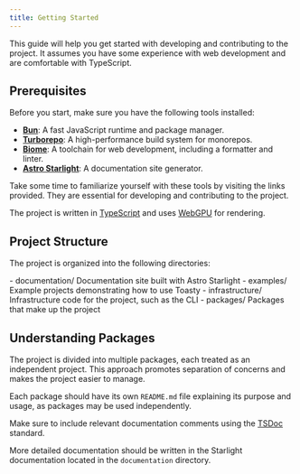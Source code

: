 ```yaml
---
title: Getting Started
---
```



This guide will help you get started with developing and contributing to the project. It assumes you have some experience with web development and are comfortable with TypeScript.

## Prerequisites

Before you start, make sure you have the following tools installed:

-   **[Bun](https://bun.sh/)**: A fast JavaScript runtime and package manager.
-   **[Turborepo](https://turbo.build/repo/docs)**: A high-performance build system for monorepos.
-   **[Biome](https://biomejs.dev/)**: A toolchain for web development, including a formatter and linter.
-   **[Astro Starlight](https://starlight.astro.build/)**: A documentation site generator.

Take some time to familiarize yourself with these tools by visiting the links provided. They are essential for developing and contributing to the project.

The project is written in [TypeScript](https://www.typescriptlang.org/) and uses [WebGPU](https://www.w3.org/TR/webgpu/) for rendering.

## Project Structure

The project is organized into the following directories:

<FileTree>
- documentation/ Documentation site built with Astro Starlight
- examples/ Example projects demonstrating how to use Toasty
- infrastructure/ Infrastructure code for the project, such as the CLI
- packages/ Packages that make up the project
</FileTree>

## Understanding Packages

The project is divided into multiple packages, each treated as an independent project. This approach promotes separation of concerns and makes the project easier to manage.

Each package should have its own `README.md` file explaining its purpose and usage, as packages may be used independently.

Make sure to include relevant documentation comments using the [TSDoc](https://tsdoc.org/) standard.

More detailed documentation should be written in the Starlight documentation located in the `documentation` directory.